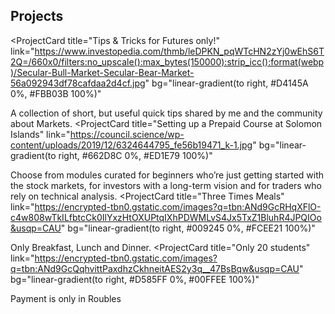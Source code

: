 ## Projects

<ProjectCard
  title="Tips & Tricks for Futures only!"
  link="https://www.investopedia.com/thmb/leDPKN_pqWTcHN2zYj0wEhS6T2Q=/660x0/filters:no_upscale():max_bytes(150000):strip_icc():format(webp)/Secular-Bull-Market-Secular-Bear-Market-56a092943df78cafdaa2d4cf.jpg"
  bg="linear-gradient(to right, #D4145A 0%, #FBB03B 100%)"
>
  A collection of short, but useful quick tips shared by me and the community
  about Markets. 
</ProjectCard>
<ProjectCard
  title="Setting up a Prepaid Course at Solomon Islands"
  link="https://council.science/wp-content/uploads/2019/12/6324644795_fe56b19471_k-1.jpg"
  bg="linear-gradient(to right, #662D8C 0%, #ED1E79 100%)"
>
  Choose from modules curated for beginners who’re just getting started with the stock markets, for investors with a long-term vision and for traders who rely on technical analysis.
</ProjectCard>
<ProjectCard
  title="Three Times Meals"
  link="https://encrypted-tbn0.gstatic.com/images?q=tbn:ANd9GcRHqXFlO-c4w808wTkILfbtcCk0IlYxzHtOXUPtqIXhPDWMLvS4Jx5TxZ1BluhR4JPQIOo&usqp=CAU"
  bg="linear-gradient(to right, #009245 0%, #FCEE21 100%)"
>
  Only Breakfast, Lunch and Dinner.
</ProjectCard>
<ProjectCard
  title="Only 20 students"
  link="https://encrypted-tbn0.gstatic.com/images?q=tbn:ANd9GcQqhvittPaxdhzCkhneitAES2y3q__47BsBqw&usqp=CAU"
  bg="linear-gradient(to right, #D585FF 0%, #00FFEE 100%)"
>
  Payment is only in Roubles
</ProjectCard>
